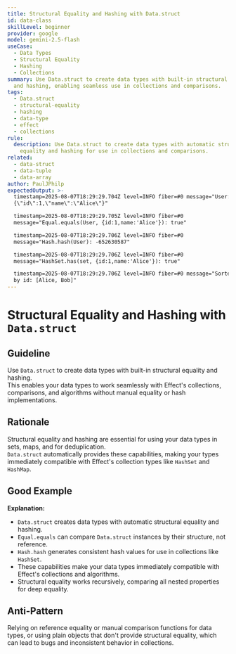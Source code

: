 ```yaml
---
title: Structural Equality and Hashing with Data.struct
id: data-class
skillLevel: beginner
provider: google
model: gemini-2.5-flash
useCase:
  - Data Types
  - Structural Equality
  - Hashing
  - Collections
summary: Use Data.struct to create data types with built-in structural equality
  and hashing, enabling seamless use in collections and comparisons.
tags:
  - Data.struct
  - structural-equality
  - hashing
  - data-type
  - effect
  - collections
rule:
  description: Use Data.struct to create data types with automatic structural
    equality and hashing for use in collections and comparisons.
related:
  - data-struct
  - data-tuple
  - data-array
author: PaulJPhilp
expectedOutput: >-
  timestamp=2025-08-07T18:29:29.704Z level=INFO fiber=#0 message="User:
  {\"id\":1,\"name\":\"Alice\"}"

  timestamp=2025-08-07T18:29:29.705Z level=INFO fiber=#0
  message="Equal.equals(User, {id:1,name:'Alice'}): true"

  timestamp=2025-08-07T18:29:29.706Z level=INFO fiber=#0
  message="Hash.hash(User): -652630587"

  timestamp=2025-08-07T18:29:29.706Z level=INFO fiber=#0
  message="HashSet.has(set, {id:1,name:'Alice'}): true"

  timestamp=2025-08-07T18:29:29.706Z level=INFO fiber=#0 message="Sorted users
  by id: [Alice, Bob]"
---
```


# Structural Equality and Hashing with `Data.struct`

## Guideline

Use `Data.struct` to create data types with built-in structural equality and hashing.  
This enables your data types to work seamlessly with Effect's collections, comparisons, and algorithms without manual equality or hash implementations.

## Rationale

Structural equality and hashing are essential for using your data types in sets, maps, and for deduplication.  
`Data.struct` automatically provides these capabilities, making your types immediately compatible with Effect's collection types like `HashSet` and `HashMap`.

## Good Example

<Example path="./src/data-class.ts" />

**Explanation:**  
- `Data.struct` creates data types with automatic structural equality and hashing.
- `Equal.equals` can compare `Data.struct` instances by their structure, not reference.
- `Hash.hash` generates consistent hash values for use in collections like `HashSet`.
- These capabilities make your data types immediately compatible with Effect's collections and algorithms.
- Structural equality works recursively, comparing all nested properties for deep equality.

## Anti-Pattern

Relying on reference equality or manual comparison functions for data types, or using plain objects that don't provide structural equality, which can lead to bugs and inconsistent behavior in collections.